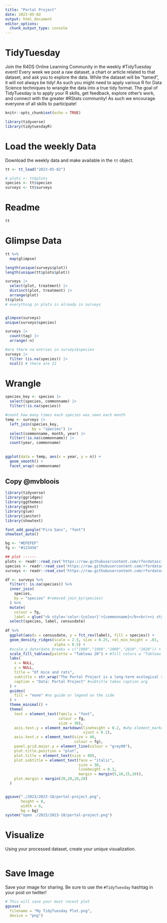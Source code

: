 ```yaml
---
title: "Portal Project"
date: 2023-05-02
output: html_document
editor_options: 
  chunk_output_type: console
---
```


# TidyTuesday

Join the R4DS Online Learning Community in the weekly #TidyTuesday event!
Every week we post a raw dataset, a chart or article related to that dataset, and ask you to explore the data.
While the dataset will be “tamed”, it will not always be tidy! As such you might need to apply various R for Data Science techniques to wrangle the data into a true tidy format.
The goal of TidyTuesday is to apply your R skills, get feedback, explore other’s work, and connect with the greater #RStats community!
As such we encourage everyone of all skills to participate!

```r

knitr::opts_chunk$set(echo = TRUE)

library(tidyverse)
library(tidytuesdayR)

```

# Load the weekly Data

Download the weekly data and make available in the `tt` object.

```r

tt <- tt_load("2023-05-02")

# plots <- tt$plots
species <- tt$species
surveys <- tt$surveys

```


# Readme

```r

tt

```


# Glimpse Data

```r

tt %>% 
  map(glimpse)

length(unique(surveys$plot))
length(unique(tt$plots$plot))

surveys |>
  select(plot, treatment) |>
  distinct(plot, treatment) |>
  arrange(plot)
tt$plots
# everything in plots is already in surveys


glimpse(surveys)
unique(surveys$species)

surveys |>
  count(tag) |>
  arrange(-n)

#are there na entries in surveys$species
surveys |>
  filter (is.na(species)) |>
  ncol() # there are 22
```

# Wrangle

```r
species_key <- species |>
  select(species, commonname) |>
  filter(!is.na(species))

#count how many times each species was seen each month
temp <- surveys |>
  left_join(species_key, 
            by = "species") |>
  select(commonname, month, year) |>
  filter(!is.na(commonname)) |>
  count(year, commonname)
  
  
ggplot(data = temp, aes(x = year, y = n)) +
  geom_smooth() +
  facet_wrap(~commonname)


```

## Copy @mvbloois

```r
library(tidyverse)
library(ggridges)
library(ggthemes)
library(ggtext)
library(glue)
library(janitor)
library(showtext)

font_add_google("Fira Sans", "font")
showtext_auto()

bg <- "#EFEFEF"
fg <- "#123456"

## plot ------
plots <- readr::read_csv('https://raw.githubusercontent.com/rfordatascience/tidytuesday/master/data/2023/2023-05-02/plots.csv')
species <- readr::read_csv('https://raw.githubusercontent.com/rfordatascience/tidytuesday/master/data/2023/2023-05-02/species.csv')
surveys <- readr::read_csv('https://raw.githubusercontent.com/rfordatascience/tidytuesday/master/data/2023/2023-05-02/surveys.csv')

df <- surveys %>% 
  filter(! is.na(species)) %>% 
  inner_join(
    species,
    by = "species" #removed join_by(species)
  ) %>% 
  mutate(
    colour = fg,
    label = glue("<b style='color:{colour}'>{commonname}</b><br/><i style='color:{colour};font-size:20px;'>{scientificname}</i>")) %>% 
  select(species, label, censusdate)
  
df %>% 
  ggplot(aes(x = censusdate, y = fct_rev(label), fill = species)) +
  geom_density_ridges(scale = 2.5, size = 0.25, rel_min_height = .01,
                      alpha = 0.5) +
  #scale_x_date(date_breaks = c("1980","1990","2000","2010","2020")) +
  scale_fill_tableau(palette = "Tableau 20") + #fill colors w "Tableau 20" color pallet
  labs(
    x = NULL,
    y = NULL,
    title = "Of mice and rats",
    subtitle = str_wrap("The Portal Project is a long-term ecological study being conducted near Portal, AZ. Since 1977, the site has been used to study the interactions among rodents, ants and plants and their respective responses to climate. To study the interactions among organisms, they experimentally manipulate access to 24 study plots.", 80), #str_wrap takes text arg and len of text arg
    caption = "Data: Portal Project" #subtitle takes caption arg
  ) +
  guides(
    fill = "none" #no guide or legend on the side
  ) +
  theme_minimal() +
  theme(
    text = element_text(family = "font",
                        colour = fg,
                        size = 30),
    axis.text.y = element_markdown(lineheight = 0.2, #why element_markdown for y and element_text for x
                                   vjust = 0.1),
    axis.text.x = element_text(size = 40,
                               colour = fg),
    panel.grid.major.y = element_line(colour = "grey90"),
    plot.title.position = "plot",
    plot.title = element_text(size = 80),
    plot.subtitle = element_text(face = "italic",
                                 size = 30,
                                 lineheight = 0.3,
                                 margin = margin(5,10,15,10)),
    plot.margin = margin(20,20,20,20)
  )


ggsave("./2023/2023-18/portal-project.png",
       height = 8,
       width = 6,
       bg = bg)
system("open ./2023/2023-18/portal-project.png")

```

# Visualize

Using your processed dataset, create your unique visualization.

```r


  
```

# Save Image

Save your image for sharing. Be sure to use the `#TidyTuesday` hashtag in your post on twitter! 

```r

# This will save your most recent plot
ggsave(
  filename = "My TidyTuesday Plot.png",
  device = "png")

```
